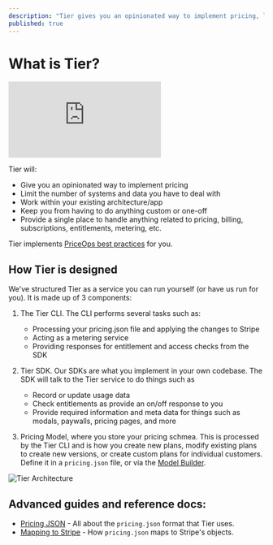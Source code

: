 ```yaml
---
description: "Tier gives you an opinionated way to implement pricing, limits the number of systems and data you have to deal with, works within your existing architecture/app, keeps you from having to do anything custom or one-off, provides a single place to handle anything related to pricing, billing, subscriptions, entitlements, metering, etc."
published: true
---
```


# What is Tier?

<iframe
  className="w-full aspect-video"
  src="https://www.youtube.com/embed/aSiX8sv0--4"
  title="YouTube video player"
  frameBorder="0"
  allow="accelerometer; autoplay; clipboard-write; encrypted-media; gyroscope; picture-in-picture; web-share"
  allowFullScreen
></iframe>

Tier will:

- Give you an opinionated way to implement pricing
- Limit the number of systems and data you have to deal with
- Work within your existing architecture/app
- Keep you from having to do anything custom or one-off
- Provide a single place to handle anything related to pricing, billing, subscriptions, entitlements, metering, etc.

Tier implements [PriceOps best practices](https://priceops.org/) for you.

## How Tier is designed

We've structured Tier as a service you can run yourself (or have us run for you). It is made up of 3 components:

1. The Tier CLI. The CLI performs several tasks such as:

   - Processing your pricing.json file and applying the changes to Stripe
   - Acting as a metering service
   - Providing responses for entitlement and access checks from the SDK

2. Tier SDK. Our SDKs are what you implement in your own codebase. The SDK will talk to the Tier service to do things such as

   - Record or update usage data
   - Check entitlements as provide an on/off response to you
   - Provide required information and meta data for things such as modals, paywalls, pricing pages, and more

3. Pricing Model, where you store your pricing schmea. This is processed by the Tier CLI and is how you create new plans, modify existing plans to create new versions, or create custom plans for individual customers. Define it in a `pricing.json` file, or via the [Model Builder](https://model.tier.run/).

![Tier Architecture](/images/getting-started/architecture.webp)

## Advanced guides and reference docs:

- [Pricing JSON](/docs/pricing-json) - All about the `pricing.json` format that Tier uses.
- [Mapping to Stripe](/docs/miscellaneous/stripe-mapping) - How `pricing.json` maps to Stripe's objects.
